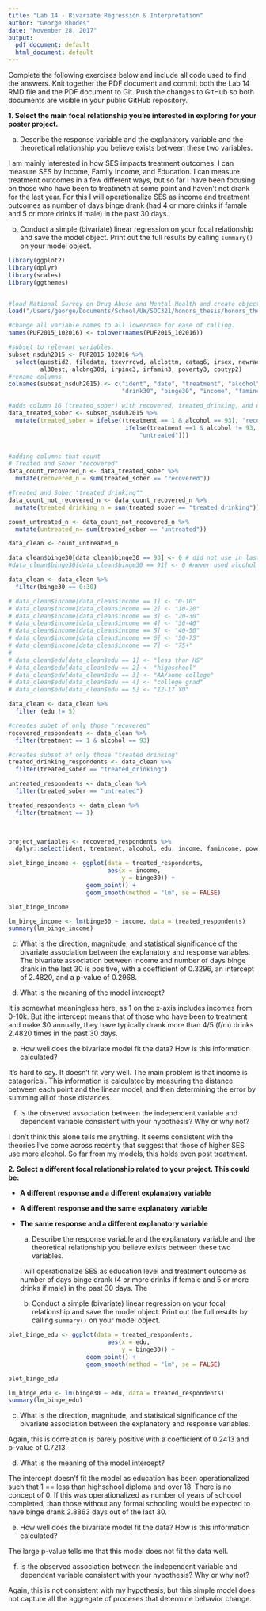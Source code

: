 ```yaml
---
title: "Lab 14 - Bivariate Regression & Interpretation"
author: "George Rhodes"
date: "November 28, 2017"
output:
  pdf_document: default
  html_document: default
---
```


Complete the following exercises below and include all code used to find the answers. Knit together the PDF document and commit both the Lab 14 RMD file and the PDF document to Git. Push the changes to GitHub so both documents are visible in your public GitHub repository.

**1. Select the main focal relationship you're interested in exploring for your poster project.**

  a. Describe the response variable and the explanatory variable and the theoretical relationship you believe exists between these two variables. 
  
  I am mainly interested in how SES impacts treatment outcomes. I can measure SES by Income, Family Income, and Education. I can measure treatment outcomes in a few different ways, but so far I have been focusing on those who have been to treatmetn at some point and haven't not drank for the last year. 
    For this I will operationalize SES as income and treatment outcomes as number of days binge drank (had 4 or more drinks if famale and 5 or more drinks if male) in the past 30 days. 
    
  b. Conduct a simple (bivariate) linear regression on your focal relationship and save the model object. Print out the full results by calling `summary()` on your model object. 
  
```r
library(ggplot2)
library(dplyr)
library(scales)
library(ggthemes)


#load National Survey on Drug Abuse and Mental Health and create object nsduh2015.
load("/Users/george/Documents/School/UW/SOC321/honors_thesis/honors_thesis/NSDUH-2015-survey-data.rda")

#change all variable names to all lowercase for ease of calling.
names(PUF2015_102016) <- tolower(names(PUF2015_102016))

#subset to relevant variables. 
subset_nsduh2015 <- PUF2015_102016 %>%
  select(questid2, filedate, txevrrcvd, alclottm, catag6, irsex, newrace2, irmaritstat, eduhighcat,
         al30est, alcbng30d, irpinc3, irfamin3, poverty3, coutyp2) 
#rename columns
colnames(subset_nsduh2015) <- c("ident", "date", "treatment", "alcohol", "age", "sex", "race", "marital", "edu", 
                                "drink30", "binge30", "income", "famincome", "poverty", "countytype")

#adds column 16 (treated_sober) with recovered, treated_drinking, and untreated 
data_treated_sober <- subset_nsduh2015 %>%
  mutate(treated_sober = ifelse((treatment == 1 & alcohol == 93), "recovered",
                                 ifelse(treatment ==1 & alcohol != 93, "treated_drinking",
                                     "untreated")))


#adding columns that count
# Treated and Sober "recovered"
data_count_recovered_n <- data_treated_sober %>%
  mutate(recovered_n = sum(treated_sober == "recovered"))

#Treated and Sober "treated_drinking""
data_count_not_recovered_n <- data_count_recovered_n %>%
  mutate(treated_drinking_n = sum(treated_sober == "treated_drinking"))

count_untreated_n <- data_count_not_recovered_n %>%
  mutate(untreated_n= sum(treated_sober == "untreated"))

data_clean <- count_untreated_n

data_clean$binge30[data_clean$binge30 == 93] <- 0 # did not use in last 30
#data_clean$binge30[data_clean$binge30 == 91] <- 0 #never used alcohol

data_clean <- data_clean %>%
  filter(binge30 == 0:30)

# data_clean$income[data_clean$income == 1] <- "0-10"
# data_clean$income[data_clean$income == 2] <- "10-20"
# data_clean$income[data_clean$income == 3] <- "20-30"
# data_clean$income[data_clean$income == 4] <- "30-40"
# data_clean$income[data_clean$income == 5] <- "40-50"
# data_clean$income[data_clean$income == 6] <- "50-75"
# data_clean$income[data_clean$income == 7] <- "75+"
# 
# data_clean$edu[data_clean$edu == 1] <- "less than HS"
# data_clean$edu[data_clean$edu == 2] <- "highschool"
# data_clean$edu[data_clean$edu == 3] <- "AA/some college"
# data_clean$edu[data_clean$edu == 4] <- "college grad"
# data_clean$edu[data_clean$edu == 5] <- "12-17 YO"

data_clean <- data_clean %>%
  filter (edu != 5)

#creates subet of only those "recovered"
recovered_respondents <- data_clean %>%
  filter(treatment == 1 & alcohol == 93)

#creates subset of only those "treated drinking"
treated_drinking_respondents <- data_clean %>%
  filter(treated_sober == "treated_drinking")

untreated_respondents <- data_clean %>%
  filter(treated_sober == "untreated")

treated_respondents <- data_clean %>%
  filter(treatment == 1)


                            
project_variables <- recovered_respondents %>%
  dplyr::select(ident, treatment, alcohol, edu, income, famincome, poverty, countytype)

plot_binge_income <- ggplot(data = treated_respondents,
                            aes(x = income, 
                                y = binge30)) +
                      geom_point() +
                      geom_smooth(method = "lm", se = FALSE)

plot_binge_income

lm_binge_income <- lm(binge30 ~ income, data = treated_respondents)
summary(lm_binge_income)
```
  
  c. What is the direction, magnitude, and statistical significance of the bivariate association between the explanatory and response variables.   
  The bivariate association between income and number of days binge drank in the last 30 is positive, with a coefficient of 0.3296, an intercept of 2.4820, and a p-value of 0.2968.
  
  d. What is the meaning of the model intercept?
  
  It is somewhat meaningless here, as 1 on the x-axis includes incomes from 0-10k. But ithe intercept means that of those who have been to treatment and make $0 annually, they have typically drank more than 4/5 (f/m) drinks 2.4820 times in the past 30 days. 
  
  e. How well does the bivariate model fit the data? How is this information calculated?
  
  It's hard to say. It doesn't fit very well. The main problem is that income is catagorical. This information is calculatec by measuring the distance between each point and the linear model, and then determining the error by summing all of those distances. 
  
  f. Is the observed association between the independent variable and dependent variable consistent with your hypothesis? Why or why not?
  
  I don't think this alone tells me anything. It seems consistent with the theories I've come across recently that suggest that those of higher SES use more alcohol. So far from  my models, this holds even post treatment. 
  
**2. Select a different focal relationship related to your project. This could be:**

* **A different response and a different explanatory variable**

* **A different response and the same explanatory variable**

* **The same response and a different explanatory variable**

  a. Describe the response variable and the explanatory variable and the theoretical relationship you believe exists between these two variables. 
  
  I will operationalize SES as education level and treatment outcome as number of days binge drank (4 or more drinks if female and 5 or more drinks if male) in the past 30 days. The 
  
  b. Conduct a simple (bivariate) linear regression on your focal relationship and save the model object. Print out the full results by calling `summary()` on your model object. 

```r
plot_binge_edu <- ggplot(data = treated_respondents,
                            aes(x = edu, 
                                y = binge30)) +
                      geom_point() +
                      geom_smooth(method = "lm", se = FALSE)

plot_binge_edu

lm_binge_edu <- lm(binge30 ~ edu, data = treated_respondents)
summary(lm_binge_edu)

```
  c. What is the direction, magnitude, and statistical significance of the bivariate association between the explanatory and response variables. 
  
  Again, this is correlation is barely positive with a coefficient of 0.2413 and p-value of 0.7213. 
  
  d. What is the meaning of the model intercept?
  
  The intercept doesn'f fit the model as education has been operationalized such that 1 == less than highschool diploma and over 18. There is no concept of 0. If this was operationalized as number of years of schoool completed, than those without any formal schooling would be expected to have binge drank 2.8863 days out of the last 30. 
  
  e. How well does the bivariate model fit the data? How is this information calculated?
  
  The large p-value tells me that this model does not fit the data well.
  
  f. Is the observed association between the independent variable and dependent variable consistent with your hypothesis? Why or why not?
  
  Again, this is not consistent with my hypothesis, but this simple model does not capture all the aggregate of proceses that determine behavior change.
  
